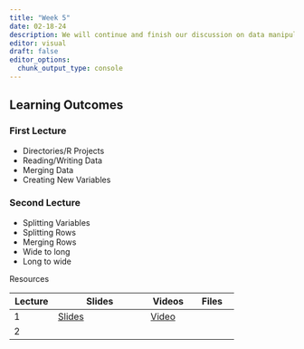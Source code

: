 ```yaml
---
title: "Week 5"
date: 02-18-24
description: We will continue and finish our discussion on data manipulation.
editor: visual
draft: false
editor_options: 
  chunk_output_type: console
---
```


## Learning Outcomes

### First Lecture

-   Directories/R Projects
-   Reading/Writing Data
-   Merging Data
-   Creating New Variables

### Second Lecture

-   Splitting Variables
-   Splitting Rows
-   Merging Rows
-   Wide to long
-   Long to wide

Resources

| Lecture | Slides                                                         | Videos                                | Files |
|--------------|-----------------------------|--------------|--------------|
| 1       | [Slides](https://m408.inqs.info/lectures/5a.html#/title-slide) | [Video](https://youtu.be/7p9aP3ePJfM) |       |
| 2       |                                                                |                                       |       |
